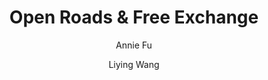 ---
title: "Open Roads & Free Exchange"
description: "Through interviews and survey data of New York motorcycle clubs, we take a look at the complexities of motorcycle culture in pandemic America."
author: ["Annie Fu", "Liying Wang"]
publishedDate: "2024-03-20"
tags: ["environmental finance", "ESG", "climate risk", "investigation"]
section: "Finance"
external_link: "https://annieefu.github.io/motorcycle-culture/"
layout: "link"
---